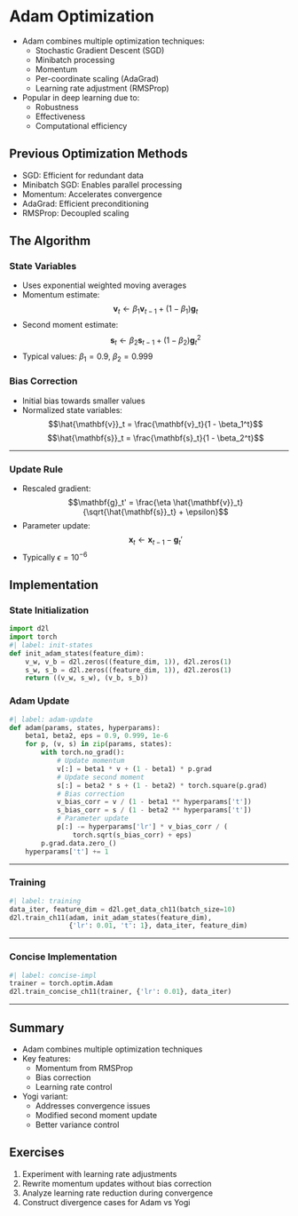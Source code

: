 <!-- ---
title: "Adam Optimization"
format: 
  revealjs:
    theme: custom.scss
    css: custom.css
    width: 1920
    height: 1080
    menu:
      side: right
      width: wide
    template-partials:
      - title-slide.html
    slide-number: c/t
    logo: "eclipse_logo_small.png"
    highlight-style: a11y
    incremental: false
    background-transition: fade
    footer: "©Philipp Pelz - FAU Erlangen-Nürnberg - Data Science for Electron Microscopy"
execute:
  eval: true
  echo: true
--- -->

# Adam Optimization

- Adam combines multiple optimization techniques:
  - Stochastic Gradient Descent (SGD)
  - Minibatch processing
  - Momentum
  - Per-coordinate scaling (AdaGrad)
  - Learning rate adjustment (RMSProp)
- Popular in deep learning due to:
  - Robustness
  - Effectiveness
  - Computational efficiency

## Previous Optimization Methods

- SGD: Efficient for redundant data
- Minibatch SGD: Enables parallel processing
- Momentum: Accelerates convergence
- AdaGrad: Efficient preconditioning
- RMSProp: Decoupled scaling

## The Algorithm

### State Variables

- Uses exponential weighted moving averages
- Momentum estimate:
  $$\mathbf{v}_t \leftarrow \beta_1 \mathbf{v}_{t-1} + (1 - \beta_1) \mathbf{g}_t$$
- Second moment estimate:
  $$\mathbf{s}_t \leftarrow \beta_2 \mathbf{s}_{t-1} + (1 - \beta_2) \mathbf{g}_t^2$$
- Typical values: $\beta_1 = 0.9$, $\beta_2 = 0.999$

### Bias Correction

- Initial bias towards smaller values
- Normalized state variables:
  $$\hat{\mathbf{v}}_t = \frac{\mathbf{v}_t}{1 - \beta_1^t}$$
  $$\hat{\mathbf{s}}_t = \frac{\mathbf{s}_t}{1 - \beta_2^t}$$

---

### Update Rule

- Rescaled gradient:
  $$\mathbf{g}_t' = \frac{\eta \hat{\mathbf{v}}_t}{\sqrt{\hat{\mathbf{s}}_t} + \epsilon}$$
- Parameter update:
  $$\mathbf{x}_t \leftarrow \mathbf{x}_{t-1} - \mathbf{g}_t'$$
- Typically $\epsilon = 10^{-6}$

## Implementation

### State Initialization

```python
import d2l
import torch
#| label: init-states
def init_adam_states(feature_dim):
    v_w, v_b = d2l.zeros((feature_dim, 1)), d2l.zeros(1)
    s_w, s_b = d2l.zeros((feature_dim, 1)), d2l.zeros(1)
    return ((v_w, s_w), (v_b, s_b))
```

### Adam Update

```python
#| label: adam-update
def adam(params, states, hyperparams):
    beta1, beta2, eps = 0.9, 0.999, 1e-6
    for p, (v, s) in zip(params, states):
        with torch.no_grad():
            # Update momentum
            v[:] = beta1 * v + (1 - beta1) * p.grad
            # Update second moment
            s[:] = beta2 * s + (1 - beta2) * torch.square(p.grad)
            # Bias correction
            v_bias_corr = v / (1 - beta1 ** hyperparams['t'])
            s_bias_corr = s / (1 - beta2 ** hyperparams['t'])
            # Parameter update
            p[:] -= hyperparams['lr'] * v_bias_corr / (
                torch.sqrt(s_bias_corr) + eps)
        p.grad.data.zero_()
    hyperparams['t'] += 1
```

---

### Training

```python
#| label: training
data_iter, feature_dim = d2l.get_data_ch11(batch_size=10)
d2l.train_ch11(adam, init_adam_states(feature_dim),
               {'lr': 0.01, 't': 1}, data_iter, feature_dim)
```

---

### Concise Implementation

```python
#| label: concise-impl
trainer = torch.optim.Adam
d2l.train_concise_ch11(trainer, {'lr': 0.01}, data_iter)
```

---

 
## Summary

- Adam combines multiple optimization techniques
- Key features:
  - Momentum from RMSProp
  - Bias correction
  - Learning rate control
- Yogi variant:
  - Addresses convergence issues
  - Modified second moment update
  - Better variance control

## Exercises

1. Experiment with learning rate adjustments
2. Rewrite momentum updates without bias correction
3. Analyze learning rate reduction during convergence
4. Construct divergence cases for Adam vs Yogi 